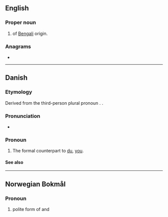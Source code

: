 {{also|Appendix:Variations of "de"}}
==English==

===Proper noun===
{{en-proper noun}}

# {{surname|en|from=India|nodot=1}} of [[Bengali]] origin.

===Anagrams===
* {{anagrams|en|a=de|-ed|-èd|E.D.|ED|Ed|Ed.|ed|ed-|ed.}}

----

==Danish==

===Etymology===
Derived from the third-person plural pronoun {{m|da|de}}. {{calque|da|de|Sie}}.

===Pronunciation===
* {{IPA|da|[d̥i]}}

===Pronoun===
{{head|da|pronoun|second-person singular nominative||accusative|Dem|genitive|Deres}}

# {{lb|da|personal|formal}} The formal counterpart to [[du#Danish|du]], [[you#English|you]].

====See also====
{{Danish personal pronouns}}

----

==Norwegian Bokmål==

===Pronoun===
{{head|nb|pronoun}}

# {{lb|nb|rare}} polite form of {{l|nb|du}} and {{l|nb|dere}}